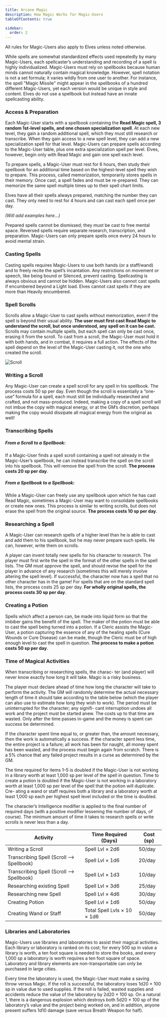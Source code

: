 ```yaml
---
title: Arcane Magic
description: How Magic Works for Magic-Users
tableOfContents: true

sidebar:
  order: 2
---
```



<Aside type="caution" title="Notes on spellcasters">
  All rules for Magic-Users also apply to Elves unless noted otherwise.
</Aside>

While spells are somewhat standardized effects used repeatedly by many Magic-Users, each spellcaster’s understanding and
recording of a spell is highly individualized. Magic-Users must rely on spellbooks because human minds cannot naturally
contain magical knowledge. However, spell notation is not a set formula; it varies wildly from one user to another. For
instance, the spell "Magic Missile" might appear in the spellbooks of a hundred different Magic-Users, yet each version
would be unique in style and content. Elves do not use a spellbook but instead have an innate spellcasting ability.

### Access & Preparation

Each Magic-User starts with a spellbook containing the **Read Magic spell, 3 random 1st-level spells, and one chosen
specialization spell**. At each new level, they gain a random additional spell, which they must still research or
transcribe. When they gain access to a new spell level, they can add a new specialization spell for that level.
Magic-Users can prepare spells according to the Magic-User table, plus one extra specialization spell per level. Elves,
however, begin only with Read Magic and gain one spell each level.

To prepare spells, a Magic-User must rest for 6 hours, then study their spellbook for an additional time based on the
highest-level spell they wish to prepare. This process, called memorization, temporarily stores spells in their memory.
Once cast, a spell fades and must be re-prepared. They can memorize the same spell multiple times up to their spell
chart limits.

Elves have all their spells always prepared, matching the number they can cast. They only need to rest for 4 hours and
can cast each spell once per day.

_(Will add examples here...)_

Prepared spells cannot be dismissed; they must be cast to free mental space. Reversed spells require separate research,
transcription, and preparation. Magic-Users can only prepare spells once every 24 hours to avoid mental strain.

### Casting Spells

Casting spells requires Magic-Users to use both hands (or a staff/wand) and to freely recite the spell’s incantation.
Any restrictions on movement or speech, like being bound or Silenced, prevent casting. Spellcasting is always obvious
and cannot be hidden. Magic-Users also cannot cast spells if encumbered beyond a Light load. Elves cannot cast spells if
they are more than Heavily encumbered.

### Spell Scrolls

Scrolls allow a Magic-User to cast spells without memorization, even if the spell is beyond their usual ability. **The
user must first cast Read Magic to understand the scroll, but once understood, any spell on it can be cast.** Scrolls
may contain multiple spells, but each spell can only be cast once, erasing it from the scroll. To cast from a scroll,
the Magic-User must hold it with both hands, and in combat, it requires a full action. The effects of the spell depend
on the level of the Magic-User casting it, not the one who created the scroll.

![Scroll](/Scrolls_1b.png)

### Writing a Scroll

Any Magic-User can create a spell scroll for any spell in his spellbook. The process costs 50 sp per day. Even though
the scroll is essentially a “one-use” formula for a spell, each must still be individually researched and crafted, and
not mass-produced. Indeed, making a copy of a spell scroll will not imbue the copy with magical energy, or at the GM’s
discretion, perhaps making the copy would dissipate all magical energy from the original as well!

### Transcribing Spells

##### From a Scroll to a Spellbook:

If a Magic-User finds a spell scroll containing a spell not already in the Magic-User’s spellbook, he can instead
transcribe the spell on the scroll into his spellbook. This will remove the spell from the scroll. **The process costs
20 sp per day**.

##### From a Spellbook to a Spellbook:

While a Magic-User can freely use any spellbook upon which he has cast Read Magic, sometimes a Magic-User may want to
consolidate spellbooks or create new ones. This process is similar to writing scrolls, but does not erase the spell from
the original source. **The process costs 10 sp per day**.

### Researching a Spell

A Magic-User can research spells of a higher level than he is able to cast and add them to his spellbook, but he may
never prepare such spells. He can, however, write them on scrolls.

A player can invent totally new spells for his character to research. The player must first write the spell in the
format of the other spells in the spell lists. The GM must approve the spell, and should revise the spell for the player
in advance of any research (sometimes this will merely involve altering the spell level). If successful, the character
now has a spell that no other character has in the game! For spells that are on the standard spell lists, the process
costs 25 sp per day. **For wholly original spells, the process costs 30 sp per day**.

### Creating a Potion

Spells which affect a person can, be made into liquid form so that the imbiber gains the benefit of the spell. The maker
of the potion must be able to cast the spell being turned into a potion. If a Cleric assists the Magic-User, a potion
capturing the essence of any of the healing spells (Cure Wounds or Cure Disease) can be made, though the Cleric must be
of high enough level to cast the spell in question. **The process to make a potion costs 50 sp per day**.

### Time of Magical Activities

When transcribing or researching spells, the charac- ter (and player) will never know exactly how long it will take.
Magic is a risky business.

The player must declare ahead of time how long the character will take to perform the activity. The GM will randomly
determine the actual necessary length of time it should take according to the table below (which the player can also use
to estimate how long they wish to work). The period must be uninterrupted for the character; any signifi- cant
interruption undoes all work and the project must be started anew. The costs up to that time are wasted. Only after the
time passes in-game and the money is spent can success be determined.

If the character spent time equal to, or greater than, the amount necessary, then the work is automatically a success.
If the character spent less time, the entire project is a failure; all work has been for naught, all money spent has
been wasted, and the process must begin again from scratch. There is a 5% chance that any failed project results in a
curse as determined by the GM.

The time required for items 1–5 is doubled if the Magic-User is not working in a library worth at least 1,000 sp per
level of the spell in question. Time to create a potion is doubled if the Magic-User is not working in a laboratory
worth at least 1,000 sp per level of the spell that the potion will duplicate. Cre- ating a wand or staff requires both
a library and a laboratory worth at least 1,000 sp each per highest spell level included or the time is doubled.

The character’s Intelligence modifier is applied to the final number of required days (with a positive modifier
lessening the number of days, of course). The minimum amount of time it takes to research spells or write scrolls is
never less than a day.

| Activity                                  | Time Required (Days)        | Cost (sp) |
| ----------------------------------------- | --------------------------- | --------- |
| Writing a Scroll                          | Spell Lvl × 2d6             | 50/day    |
| Transcribing Spell (Scroll --> Spellbook) | Spell Lvl × 1d6             | 20/day    |
| Transcribing Spell (Scroll --> Spellbook) | Spell Lvl × 1d3             | 10/day    |
| Researching existing Spell                | Spell Lvl × 3d6             | 25/day    |
| Researching new Spell                     | Spell Lvl × 4d6             | 30/day    |
| Creating Potion                           | Spell Lvl × 1d6             | 50/day    |
| Creating Wand or Staff                    | Total Spell Lvls × 10 × 1d6 | 50/day    |

### Libraries and Laboratories

Magic-Users use libraries and laboratories to assist their magical activities. Each library or laboratory is ranked on
its cost; for every 500 sp in value a library is worth, a ten foot square is needed to store the books, and every 1,000
sp a laboratory is worth requires a ten foot square of space. Laboratory and library elements are non-transportable can
only be purchased in large cities.

Every time the laboratory is used, the Magic-User must make a saving throw versus Magic. If the roll is successful, the
laboratory loses 1d20 × 100 sp in value due to used supplies. If the roll is failed, wasted supplies and accidents
reduce the value of the laboratory by 2d20 × 100 sp. On a natural 1, there is a dangerous explosion which destroys both
5d20 × 100 sp of the laboratory’s value and the project being worked on, and in addition, anyone present suffers 1d10
damage (save versus Breath Weapon for half).
